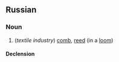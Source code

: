 ==Russian==

===Noun===
{{infl|ru|noun||tr=bjórdo|g=n}}

#(''textile industry'') [[comb]], [[reed]] (in a [[loom]])

====Declension====
{{ru-noun-inan-о-1|бёрд|бёрд}}